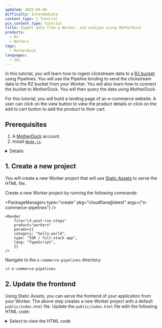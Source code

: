 ```yaml
---
updated: 2025-04-09
difficulty: Intermediate
content_type: 📝 Tutorial
pcx_content_type: tutorial
title: Ingest data from a Worker, and analyze using MotherDuck
products:
  - R2
  - Workers
tags:
  - MotherDuck
languages:
  - SQL
---
```



In this tutorial, you will learn how to ingest clickstream data to a [R2 bucket](/r2) using Pipelines. You will use the Pipeline binding to send the clickstream data to the R2 bucket from your Worker. You will also learn how to connect the bucket to MotherDuck. You will then query the data using MotherDuck.

For this tutorial, you will build a landing page of an e-commerce website. A user can click on the view button to view the product details or click on the add to cart button to add the product to their cart.

## Prerequisites

1. A [MotherDuck](https://motherduck.com/) account.
2. Install [`Node.js`](https://docs.npmjs.com/downloading-and-installing-node-js-and-npm).

<Details header="Node.js version manager">
	Use a Node version manager like [Volta](https://volta.sh/) or
	[nvm](https://github.com/nvm-sh/nvm) to avoid permission issues and change
	Node.js versions. [Wrangler](/workers/wrangler/install-and-update/), discussed
	later in this guide, requires a Node version of `16.17.0` or later.
</Details>

## 1. Create a new project

You will create a new Worker project that will use [Static Assets](/workers/static-assets/) to serve the HTML file.

Create a new Worker project by running the following commands:

<PackageManagers
	type="create"
	pkg="cloudflare@latest"
	args={"e-commerce-pipelines"}
/>

    <Render
    	file="c3-post-run-steps"
    	product="workers"
    	params={{
    	category: "hello-world",
    	type: "SSR / full-stack app",
    	lang: "TypeScript",
    	}}
    />

Navigate to the `e-commerce-pipelines` directory:

```sh frame="none"
cd e-commerce-pipelines
```

## 2. Update the frontend

Using Static Assets, you can serve the frontend of your application from your Worker. The above step creates a new Worker project with a default `public/index.html` file. Update the `public/index.html` file with the following HTML code:

<details>
	<summary>Select to view the HTML code</summary>
```html
<!DOCTYPE html>
<html>
	<head>
		<meta charset="utf-8" />
		<title>E-commerce Store</title>
		<script src="https://cdn.tailwindcss.com"></script>
	</head>
	<body>
		<nav class="bg-gray-800 text-white p-4">
			<div class="container mx-auto flex justify-between items-center">
				<a href="/" class="text-xl font-bold"> E-Commerce Demo </a>
				<div class="space-x-4 text-gray-800">
					<a href="#">
						<button class="border border-input bg-white h-10 px-4 py-2 rounded-md">Cart</button>
					</a>
					<a href="#">
						<button class="border border-input bg-white h-10 px-4 py-2 rounded-md">Login</button>
					</a>
					<a href="#">
						<button class="border border-input bg-white h-10 px-4 py-2 rounded-md">Signup</button>
					</a>
				</div>
			</div>
		</nav>
		<div class="container mx-auto px-4 py-8">
			<h1 class="text-3xl font-bold mb-6">Our Products</h1>
			<div class="grid grid-cols-1 md:grid-cols-2 lg:grid-cols-3 gap-6" id="products">
				<!-- This section repeats for each product -->

    			<!-- End of product section -->
    		</div>
    	</div>

    	<script>
    		// demo products
    		const products = [
    			{
    				id: 1,
    				name: 'Smartphone X',
    				desc: 'Latest model with advanced features',
    				cost: 799,
    			},
    			{
    				id: 2,
    				name: 'Laptop Pro',
    				desc: 'High-performance laptop for professionals',
    				cost: 1299,
    			},
    			{
    				id: 3,
    				name: 'Wireless Earbuds',
    				desc: 'True wireless earbuds with noise cancellation',
    				cost: 149,
    			},
    			{
    				id: 4,
    				name: 'Smart Watch',
    				desc: 'Fitness tracker and smartwatch combo',
    				cost: 199,
    			},
    			{
    				id: 5,
    				name: '4K TV',
    				desc: 'Ultra HD smart TV with HDR',
    				cost: 599,
    			},
    			{
    				id: 6,
    				name: 'Gaming Console',
    				desc: 'Next-gen gaming system',
    				cost: 499,
    			},
    		];

    		// function to render products
    		function renderProducts() {
    			console.log('Rendering products...');
    			const productContainer = document.getElementById('products');
    			productContainer.innerHTML = ''; // Clear existing content
    			products.forEach((product) => {
    				const productElement = document.createElement('div');
    				productElement.classList.add('rounded-lg', 'border', 'bg-card', 'text-card-foreground', 'shadow-sm');
    				productElement.innerHTML = `
            <div class="flex flex-col space-y-1.5 p-6">
              <h2 class="text-2xl font-semibold leading-none tracking-tight">${product.name}</h2>
            </div>
            <div class="p-6 pt-0">
              <p>${product.desc}</p>
              <p class="font-bold mt-2">$${product.cost}</p>
            </div>
            <div class="flex items-center p-6 pt-0 flex justify-between">
              <button class="border px-4 py-2 rounded-md" onclick="handleClick('product_view', ${product.id})" name="">View Details</button>
              <button class="border px-4 py-2 rounded-md" onclick="handleClick('add_to_cart', ${product.id})">Add to Cart</button>
            </div>
          `;
    				productContainer.appendChild(productElement);
    			});
    		}
    		renderProducts();

    		// function to handle click events
    		async function handleClick(action, id) {
    			console.log(`Clicked ${action} for product with id ${id}`);
    		}
    	</script>
    </body>

</html>

```
</details>

The above code does the following:

- Uses Tailwind CSS to style the page.
- Renders a list of products.
- Adds a button to view the details of a product.
- Adds a button to add a product to the cart.
- Contains a `handleClick` function to handle the click events. This function logs the action and the product ID. In the next steps, you will add the logic to send the click events to your pipeline.

## 3. Generate clickstream data

You need to send clickstream data like the `timestamp`, `user_id`, `session_id`, and `device_info` to your pipeline. You can generate this data on the client side. Add the following function in the `<script>` tag in your `public/index.html`. This function gets the device information:

```js title="public/index.html"
function extractDeviceInfo(userAgent) {
	let browser = "Unknown";
	let os = "Unknown";
	let device = "Unknown";

	// Extract browser
	if (userAgent.includes("Firefox")) {
		browser = "Firefox";
	} else if (userAgent.includes("Chrome")) {
		browser = "Chrome";
	} else if (userAgent.includes("Safari")) {
		browser = "Safari";
	} else if (userAgent.includes("Opera") || userAgent.includes("OPR")) {
		browser = "Opera";
	} else if (userAgent.includes("Edge")) {
		browser = "Edge";
	} else if (userAgent.includes("MSIE") || userAgent.includes("Trident/")) {
		browser = "Internet Explorer";
	}

	// Extract OS
	if (userAgent.includes("Win")) {
		os = "Windows";
	} else if (userAgent.includes("Mac")) {
		os = "MacOS";
	} else if (userAgent.includes("Linux")) {
		os = "Linux";
	} else if (userAgent.includes("Android")) {
		os = "Android";
	} else if (userAgent.includes("iOS")) {
		os = "iOS";
	}

	// Extract device
	const mobileKeywords = [
		"Android",
		"webOS",
		"iPhone",
		"iPad",
		"iPod",
		"BlackBerry",
		"Windows Phone",
	];
	device = mobileKeywords.some((keyword) => userAgent.includes(keyword))
		? "Mobile"
		: "Desktop";

	return { browser, os, device };
}
```

Next, update the `handleClick` function to make a `POST` request to the `/api/clickstream` endpoint with the data:

```js title="public/index.html" ins={3-40}
async function handleClick(action, id) {
	console.log(`Clicked ${action} for product with id ${id}`);

	const userAgent = window.navigator.userAgent;
	const timestamp = new Date().toISOString();
	const { browser, os, device } = extractDeviceInfo(userAgent);

	const data = {
		timestamp,
		session_id: "1234567890abcdef", // For production use a unique session ID
		user_id: "user" + Math.floor(Math.random() * 1000), // For production use a unique user ID
		event_data: {
			event_id: Math.floor(Math.random() * 1000),
			event_type: action,
			page_url: window.location.href,
			timestamp,
			product_id: id,
		},
		device_info: {
			browser,
			os,
			device,
			userAgent,
		},
		referrer: document.referrer,
	};
	try {
		const response = await fetch("/api/clickstream", {
			method: "POST",
			headers: {
				"Content-Type": "application/json",
			},
			body: JSON.stringify({ data }),
		});
		if (!response.ok) {
			throw new Error("Failed to send data to pipeline");
		}
	} catch (error) {
		console.error("Error sending data to pipeline:", error);
	}
}
```

The `handleClick` function does the following:

- Gets the device information using the `extractDeviceInfo` function.
- Creates a `POST` request to the `/api/clickstream` endpoint with the data.
- Logs any errors that occur.

## 4. Create an R2 bucket

You will create a new R2 bucket to use as the sink for our pipeline. Create a new r2 bucket `clickstream-data` using the [Wrangler CLI](/workers/wrangler/):

```sh
npx wrangler r2 bucket create clickstream-data
```

## 5. Create a pipeline
You need to create a new pipeline and connect it to the R2 bucket you created in the previous step.

Create a new pipeline `clickstream-pipeline` using the [Wrangler CLI](/workers/wrangler/):

```sh
npx wrangler pipelines create clickstream-pipeline --r2-bucket clickstream-data --compression none --batch-max-seconds 5
```

When you run the command, you will be prompted to authorize Cloudflare Workers Pipelines to create R2 API tokens on your behalf. These tokens are required by your Pipeline. Your Pipeline uses these tokens when loading data into your bucket. You can approve the request through the browser link which will open automatically.

:::note
The above command creates a pipeline using two optional flags: `--compression none`, and `--batch-max-seconds 5`.

With these flags, your pipeline will deliver an uncompressed file of data to your R2 bucket every 5 seconds.

These flags are useful for testing, but we recommend keeping the default settings in a production environment.
:::

```output
✅ Successfully created Pipeline "clickstream-pipeline" with ID <PIPELINE_ID>

Id:    <PIPELINE_ID>
Name:  clickstream-pipeline
Sources:
  HTTP:
    Endpoint:        https://<PIPELINE_ID>.pipelines.cloudflare.com
    Authentication:  off
    Format:          JSON
  Worker:
    Format:  JSON
Destination:
  Type:         R2
  Bucket:       clickstream-data
  Format:       newline-delimited JSON
  Compression:  NONE
  Batch hints:
    Max bytes:     100 MB
    Max duration:  300 seconds
    Max records:   10,000,000

🎉 You can now send data to your Pipeline!

Send data to your Pipeline's HTTP endpoint:

curl "https://<PIPELINE_ID>.pipelines.cloudflare.com" -d '[{"foo": "bar"}]'
```

## 5. Send clickstream data to your pipeline

You have setup the frontend of your application to make a call to the `/api/clickstream` route, everytime the user clicks on one of the buttons. The application makes a call to the `/api/clickstream` endpoint to send the clickstream data to your pipeline. The `/api/clickstream` endpoint is handled by a Worker in the `src/index.ts` file.

You will use the pipelines binding to send the clickstream data to your pipeline. In your `wrangler` file, add the following bindings:

<WranglerConfig>

```toml
[[pipelines]]
binding = "PIPELINE"
pipeline = "clickstream-pipeline"
```

</WranglerConfig>

Next, update the type in the `worker-configuration.d.ts` file. Add the following type:

```ts title="worker-configuration.d.ts"
interface Env {
	PIPELINE: Pipeline;
}
```

Update the `src/index.ts` file to handle the `POST` request:

```ts title="src/index.ts"
export default {
	async fetch(request, env, ctx): Promise<Response> {
		const pathname = new URL(request.url).pathname;
		const method = request.method;
		if (pathname === "/api/clickstream" && method === "POST") {
			const body = (await request.json()) as { data: any };
			try {
				await env.PIPELINE.send([body.data]);
				return new Response("OK", { status: 200 });
			} catch (error) {
				console.error(error);
				return new Response("Internal Server Error", { status: 500 });
			}
		}
		return new Response("Hello World!");
	},
} satisfies ExportedHandler<Env>;
```

The `src/index.ts` file does the following:

- Checks if the request is a `POST` request to the `/api/clickstream` endpoint.
- Extracts the data from the request body.
- Sends the data to your Pipeline.
- Returns a response to the client.

## 6. Deploy the application

You can run the local server to the test the application. However, the data will be not be sent to the production pipeline. You will need to deploy the application to send the data to the pipeline.

To start the development server execute the below command and naviagte to `http://localhost:8787`:

```sh
npm run dev
```

When you click on the `View Details` or the `Add to Cart` button, the `handleClick` function calls the `/api/clickstream` endpoint. This endpoint uses the pipelines bindinding and sends the clickstream data. Note that no actual data is sent to the pipeline when running the application locally.

To deploy the application, run the following command:

```sh
npm run deploy
```

This will deploy the application to the Cloudflare Workers platform.

```output
🌀 Building list of assets...
🌀 Starting asset upload...
🌀 Found 1 new or modified static asset to upload. Proceeding with upload...
+ /index.html
Uploaded 1 of 1 assets
✨ Success! Uploaded 1 file (2.37 sec)

Total Upload: 25.73 KiB / gzip: 6.17 KiB
Worker Startup Time: 15 ms
Uploaded e-commerce-clickstream (11.79 sec)
Deployed e-commerce-clickstream triggers (7.60 sec)
  https://<URL>.workers.dev
Current Version ID: <VERSION_ID>
```

You can access the application at the URL provided in the output of the command. Now when you click on the `View Details` or `Add to Cart` button, the clickstream data will be sent to your pipeline.

## 7. Connect the R2 bucket to MotherDuck

Your application sends clickstream data to the R2 bucket using pipelines. In this step, you will connect the R2 bucket to MotherDuck.

You can connect the bucket to MotherDuck in several ways, which you can learn about from the [MotherDuck documentation](https://motherduck.com/docs/integrations/cloud-storage/cloudflare-r2/). In this tutorial, you will connect the bucket to MotherDuck using the MotherDuck dashboard.

Before connecting the bucket to MotherDuck, you need to obtain the Access Key ID and Secret Access Key for the R2 bucket. You can find the instructions to obtain the keys in the [R2 API documentation](/r2/api/tokens/).

1. Log in to the MotherDuck dashboard and select your profile.
2. Navigate to the **Secrets** page.
3. Select the **Add Secret** button and enter the following information:

   - **Secret Name**: `Clickstream pipeline`
   - **Secret Type**: `Cloudflare R2`
   - **Access Key ID**: `ACCESS_KEY_ID` (replace with the Access Key ID)
   - **Secret Access Key**: `SECRET_ACCESS_KEY` (replace with the Secret Access Key)

4. Select the **Add Secret** button to save the secret.

## 8. Query the data

In this step, you will query the data stored in the R2 bucket using MotherDuck.

1. Navigate back to the MotherDuck dashboard and select the **+** icon to add a new Notebook.
2. Select the **Add Cell** button to add a new cell to the notebook.

3. In the cell, enter the following query and select the **Run** button to execute the query:

```sql
SELECT * FROM read_json_auto('r2://<BUCKET_NAME>/**/*');
```

Replace the `<BUCKET_NAME>` placeholder with the name of the R2 bucket.

The query will return the data stored in the R2 bucket.

## Conclusion

You have successfully built an e-commerce application that leverages Cloudflare's Pipelines, R2, and Workers. Through this tutorial, you've gained hands-on experience in:

1. Creating a Workers project with a static frontend
2. Generating and capturing clickstream data
3. Setting up a Cloudflare Pipelines to ingest data into R2
4. Connecting your R2 bucket to MotherDuck for advanced querying capabilities

This project serves as a foundation for building scalable, data-driven applications. You can now expand on this knowledge to create more complex e-commerce features, implement advanced analytics, or explore other Cloudflare products to enhance your application further.

For your next steps, consider exploring more advanced querying techniques with MotherDuck, implementing real-time analytics, or integrating additional Cloudflare services to further optimize your application's performance and security.

You can find the source code of the application in the [GitHub repository](https://github.com/harshil1712/cf-pipelines-bindings-demo).
